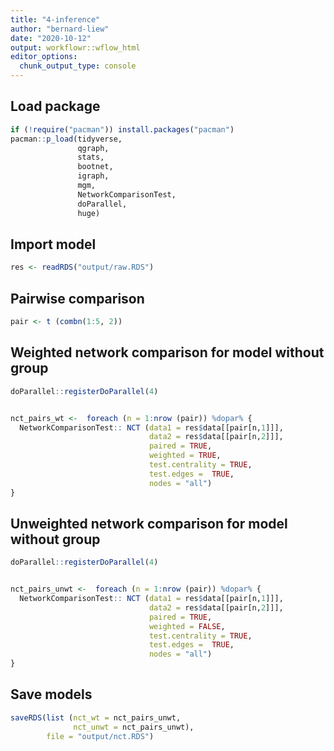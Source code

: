```yaml
---
title: "4-inference"
author: "bernard-liew"
date: "2020-10-12"
output: workflowr::wflow_html
editor_options:
  chunk_output_type: console
---
```


## Load package

```r
if (!require("pacman")) install.packages("pacman")
pacman::p_load(tidyverse,
               qgraph,
               stats,
               bootnet,
               igraph,
               mgm,
               NetworkComparisonTest,
               doParallel,
               huge)
```

## Import model

```r
res <- readRDS("output/raw.RDS")

```

## Pairwise comparison

```r
pair <- t (combn(1:5, 2))

```

## Weighted network comparison for model without group

```r

doParallel::registerDoParallel(4)


nct_pairs_wt <-  foreach (n = 1:nrow (pair)) %dopar% {
  NetworkComparisonTest:: NCT (data1 = res$data[[pair[n,1]]],
                               data2 = res$data[[pair[n,2]]],
                               paired = TRUE,
                               weighted = TRUE,
                               test.centrality = TRUE,
                               test.edges =  TRUE,
                               nodes = "all")
}

```

## Unweighted network comparison for model without group

```r

doParallel::registerDoParallel(4)


nct_pairs_unwt <-  foreach (n = 1:nrow (pair)) %dopar% {
  NetworkComparisonTest:: NCT (data1 = res$data[[pair[n,1]]],
                               data2 = res$data[[pair[n,2]]],
                               paired = TRUE,
                               weighted = FALSE,
                               test.centrality = TRUE,
                               test.edges =  TRUE,
                               nodes = "all")
}

```

## Save models

```r
saveRDS(list (nct_wt = nct_pairs_unwt,
              nct_unwt = nct_pairs_unwt),
        file = "output/nct.RDS")
```

